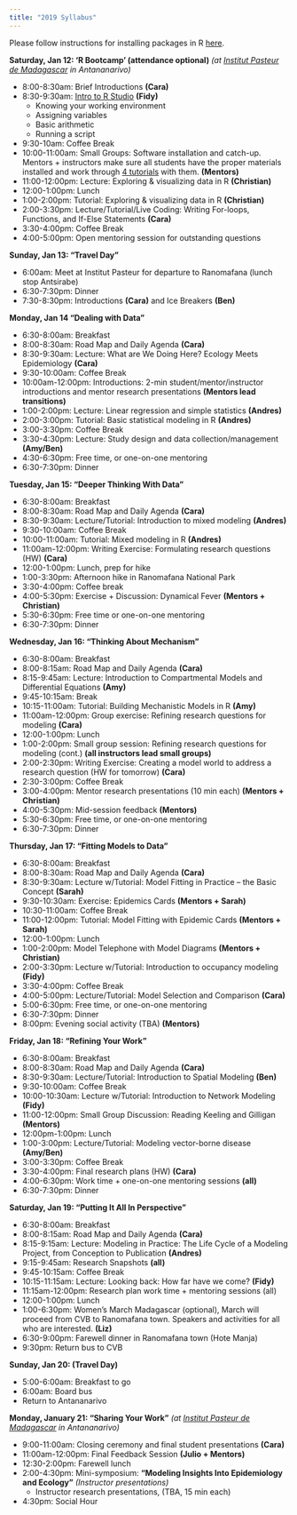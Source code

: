 ```yaml
---
title: "2019 Syllabus"
---
```


Please follow instructions for installing packages in R [here](E2M2-2018/E2M2_InstallPackages.html).


**Saturday, Jan 12: ‘R Bootcamp’ (attendance optional)** *(at [Institut Pasteur de Madagascar](http://www.pasteur.mg/) in Antananarivo)*

* 8:00-8:30am: Brief Introductions __(Cara)__
* 8:30-9:30am: [Intro to R Studio](E2M2-2019/Rbasics.zip) __(Fidy)__
    * Knowing your working environment
    * Assigning variables
    * Basic arithmetic
    * Running a script
* 9:30-10am: Coffee Break
* 10:00-11:00am:  Small Groups: Software installation and catch-up. Mentors + instructors make sure all students have the proper materials installed and work through [4 tutorials](E2M2-2018/E2M2_R_tutorials.zip) with them. __(Mentors)__
* 11:00-12:00pm: Lecture: Exploring & visualizing data in R __(Christian)__
* 12:00-1:00pm: Lunch
* 1:00-2:00pm: Tutorial: Exploring & visualizing data in R __(Christian)__
* 2:00-3:30pm: Lecture/Tutorial/Live Coding: Writing For-loops, Functions, and If-Else Statements __(Cara)__
* 3:30-4:00pm: Coffee Break
* 4:00-5:00pm: Open mentoring session for outstanding questions

**Sunday, Jan 13: “Travel Day"**

* 6:00am: Meet at Institut Pasteur for departure to Ranomafana (lunch stop Antsirabe)
* 6:30-7:30pm: Dinner
* 7:30-8:30pm: Introductions __(Cara)__ and Ice Breakers __(Ben)__

**Monday, Jan 14 “Dealing with Data”**

* 6:30-8:00am: Breakfast
* 8:00-8:30am: Road Map and Daily Agenda __(Cara)__
* 8:30-9:30am: Lecture: What are We Doing Here? Ecology Meets Epidemiology __(Cara)__
* 9:30-10:00am: Coffee Break
* 10:00am-12:00pm: Introductions: 2-min student/mentor/instructor introductions and mentor research presentations __(Mentors lead transitions)__
* 1:00-2:00pm: Lecture: Linear regression and simple statistics __(Andres)__
* 2:00-3:00pm: Tutorial: Basic statistical modeling in R __(Andres)__
* 3:00-3:30pm: Coffee Break
* 3:30-4:30pm: Lecture: Study design and data collection/management __(Amy/Ben)__
* 4:30-6:30pm: Free time, or one-on-one mentoring
* 6:30-7:30pm: Dinner

**Tuesday, Jan 15: “Deeper Thinking With Data”**

* 6:30-8:00am: Breakfast
* 8:00-8:30am: Road Map and Daily Agenda __(Cara)__
* 8:30-9:30am: Lecture/Tutorial: Introduction to mixed modeling __(Andres)__
* 9:30-10:00am: Coffee Break
* 10:00-11:00am: Tutorial: Mixed modeling in R __(Andres)__
* 11:00am-12:00pm: Writing Exercise: Formulating research questions (HW) __(Cara)__
* 12:00-1:00pm: Lunch, prep for hike
* 1:00-3:30pm: Afternoon hike in Ranomafana National Park
* 3:30-4:00pm: Coffee break
* 4:00-5:30pm: Exercise + Discussion: Dynamical Fever __(Mentors + Christian)__
* 5:30-6:30pm: Free time or one-on-one mentoring
* 6:30-7:30pm: Dinner


**Wednesday, Jan 16: “Thinking About Mechanism”**

* 6:30-8:00am: Breakfast
* 8:00-8:15am: Road Map and Daily Agenda __(Cara)__
* 8:15-9:45am: Lecture: Introduction to Compartmental Models and Differential Equations __(Amy)__
* 9:45-10:15am: Break
* 10:15-11:00am: Tutorial: Building Mechanistic Models in R __(Amy)__
* 11:00am-12:00pm: Group exercise: Refining research questions for modeling __(Cara)__
* 12:00-1:00pm: Lunch
* 1:00-2:00pm: Small group session: Refining research questions for modeling (cont.) __(all instructors lead small groups)__
* 2:00-2:30pm: Writing Exercise: Creating a model world to address a research question (HW for tomorrow) __(Cara)__
* 2:30-3:00pm: Coffee Break
* 3:00-4:00pm: Mentor research presentations (10 min each) __(Mentors + Christian)__
* 4:00-5:30pm: Mid-session feedback __(Mentors)__
* 5:30-6:30pm: Free time, or one-on-one mentoring
* 6:30-7:30pm: Dinner

**Thursday, Jan 17: “Fitting Models to Data”**

* 6:30-8:00am: Breakfast
* 8:00-8:30am: Road Map and Daily Agenda __(Cara)__
* 8:30-9:30am: Lecture w/Tutorial: Model Fitting in Practice – the Basic Concept __(Sarah)__
* 9:30-10:30am: Exercise: Epidemics Cards __(Mentors + Sarah)__
* 10:30-11:00am: Coffee Break
* 11:00-12:00pm:  Tutorial: Model Fitting with Epidemic Cards __(Mentors + Sarah)__
* 12:00-1:00pm: Lunch
* 1:00-2:00pm: Model Telephone with Model Diagrams __(Mentors + Christian)__
* 2:00-3:30pm: Lecture w/Tutorial: Introduction to occupancy modeling __(Fidy)__
* 3:30-4:00pm: Coffee Break
* 4:00-5:00pm: Lecture/Tutorial: Model Selection and Comparison __(Cara)__
* 5:00-6:30pm:  Free time, or one-on-one mentoring
* 6:30-7:30pm: Dinner
* 8:00pm: Evening social activity (TBA) __(Mentors)__


**Friday, Jan 18: “Refining Your Work”**

* 6:30-8:00am: Breakfast
* 8:00-8:30am: Road Map and Daily Agenda __(Cara)__
* 8:30-9:30am: Lecture/Tutorial: Introduction to Spatial Modeling __(Ben)__
* 9:30-10:00am: Coffee Break
* 10:00-10:30am:  Lecture w/Tutorial: Introduction to Network Modeling __(Fidy)__
* 11:00-12:00pm: Small Group Discussion: Reading Keeling and Gilligan __(Mentors)__
* 12:00pm-1:00pm: Lunch
* 1:00-3:00pm: Lecture/Tutorial: Modeling vector-borne disease __(Amy/Ben)__
* 3:00-3:30pm: Coffee Break
* 3:30-4:00pm: Final research plans (HW) __(Cara)__
* 4:00-6:30pm: Work time + one-on-one mentoring sessions __(all)__
* 6:30-7:30pm: Dinner


**Saturday, Jan 19: “Putting It All In Perspective”**

* 6:30-8:00am: Breakfast
* 8:00-8:15am: Road Map and Daily Agenda __(Cara)__
* 8:15-9:15am: Lecture: Modeling in Practice: The Life Cycle of a Modeling Project, from Conception to Publication __(Andres)__  
* 9:15-9:45am: Research Snapshots __(all)__
* 9:45-10:15am: Coffee Break
* 10:15-11:15am: Lecture: Looking back: How far have we come? __(Fidy)__
* 11:15am-12:00pm: Research plan work time + mentoring sessions (all)
* 12:00-1:00pm: Lunch
* 1:00-6:30pm: Women’s March Madagascar (optional), March will proceed from CVB to Ranomafana town. Speakers and activities for all who are interested. __(Liz)__
* 6:30-9:00pm: Farewell dinner in Ranomafana town (Hote Manja)
* 9:30pm: Return bus to CVB

**Sunday, Jan 20: (Travel Day)**

* 5:00-6:00am: Breakfast to go
* 6:00am: Board bus
* Return to Antananarivo 

**Monday, January 21: "Sharing Your Work"** *(at [Institut Pasteur de Madagascar](http://www.pasteur.mg/) in Antananarivo)*

* 9:00-11:00am: Closing ceremony and final student presentations __(Cara)__
* 11:00am-12:00pm: Final Feedback Session __(Julio + Mentors)__
* 12:30-2:00pm: Farewell lunch
* 2:00-4:30pm: Mini-symposium: **“Modeling Insights Into Epidemiology and Ecology”** *(Instructor presentations)*
    * Instructor research presentations, (TBA, 15 min each) 
* 4:30pm: Social Hour
